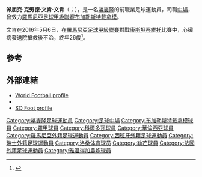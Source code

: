{{Infobox football biography
| name        = 派屈克·文肯
| image       = File:Lausanne Sport vs FC Sion - Avril 2014 - Patrick Ekeng.jpg
| image_size  =
| caption     = 2014年文肯在[[洛桑体育足球俱乐部|洛桑]]
| fullname    = Patrick Claude Ekeng Ekeng
| birth_date  = {{birth date|1990|3|26|df=yes}}
| birth_place = {{flag|Cameroon}}[[雅溫得|雅溫得]]
| death_date  = {{death date and age |2016|5|6 |1990|3|26 |df=yes}}
| death_place = {{ROM}}[[布加勒斯特|布加勒斯特]]
| height      = {{height|m=1.80}}
| currentclub =
| clubnumber  =
| position    = [[防守中場|防守中場]]
| youthyears1 = 2006–2008
| youthclubs1 = [[雅溫得加農炮足球俱樂部|雅溫得加農炮]]
| years1 = 2008–2009 | clubs1 = [[雅溫得加農炮足球俱樂部|雅溫得加農炮]]                        | caps1 = 29 | goals1 = 7
| years2 = 2009–2013 | clubs2 = [[勒芒足球會|勒芒]]                   | caps2 = 35 | goals2 = 1
| years3 = 2011      | clubs3 = → {{link-en|羅德茲足球俱樂部|Rodez AF|羅德茲}}             | caps3 = 13 | goals3 = 0
| years4 = 2013–2014 | clubs4 = [[洛桑体育足球俱乐部|洛桑]]     | caps4 = 28 | goals4 = 2
| years5 = 2014–2015 | clubs5 = [[科尔多瓦足球俱乐部|科爾多瓦]]                   | caps5 = 14 | goals5 = 1
| years6 = 2016      | clubs6 = [[布加勒斯特戴拿模足球會|布加勒斯特戴拿模]] | caps6 = 12 | goals6 = 1
| nationalyears1 = 2009–2010
| nationalteam1  = 喀麥隆U20
| nationalcaps1  = 10
| nationalgoals1 = 1
| nationalyears2 = 2015-2016
| nationalteam2  = [[喀麥隆國家足球隊|喀麥隆國家足球隊]]
| nationalcaps2  = 2
| nationalgoals2 = 0
}}
'''派屈克·克勞德·文肯·文肯'''（{{lang-fr|Patrick Claude Ekeng Ekeng}}；{{bd|1990年|3月26日|2016年|5月6日|catIdx=Ekeng}}），是一名[[喀麥隆|喀麥隆]]的前職業足球運動員，司職[[中場|中場]]，曾效力[[羅馬尼亞足球甲級聯賽|羅馬尼亞足球甲級聯賽]][[布加勒斯特戴拿模足球會|布加勒斯特戴拿模]]。

文肯在2016年5月6日，在[[羅馬尼亞足球甲級聯賽|羅馬尼亞足球甲級聯賽]]對戰[[康斯坦察維托足球俱樂部|康斯坦察維托]]比賽中，心臟病發送院搶救後不治，終年26歲<ref>{{Cite web|url=http://hk.apple.nextmedia.com/realtime/sports/20160507/55072874|title=【R.I.P.】比賽中心臟病發喀麥隆中場辭世|publisher=蘋果日報|date=2016-05-07|access-date=2016-05-07|archive-date=2017-03-05|archive-url=https://web.archive.org/web/20170305011651/http://hk.apple.nextmedia.com/realtime/sports/20160507/55072874|dead-url=no}}</ref>。

==參考==
{{reflist}}

==外部連結==
*[https://archive.is/20130710030035/http://usa.worldfootball.net/spieler_profil/patrick-ekeng-ekeng/ World Football profile]
*{{Soccerway|patrick-claude-ekeng-ekeng/86708}}
*[http://www.sofoot.com/patrick-ekeng-ekeng.html SO Foot profile] {{Wayback|url=http://www.sofoot.com/patrick-ekeng-ekeng.html |date=20201129220120 }}

{{DEFAULTSORT: Ekeng, Patrick}}
[[Category:喀麥隆足球運動員|Category:喀麥隆足球運動員]]
[[Category:足球中場|Category:足球中場]]
[[Category:布加勒斯特戴拿模球員|Category:布加勒斯特戴拿模球員]]
[[Category:羅甲球員|Category:羅甲球員]]
[[Category:科爾多瓦球員|Category:科爾多瓦球員]]
[[Category:華倫西亞球員|Category:華倫西亞球員]]
[[Category:羅馬尼亞外籍足球運動員|Category:羅馬尼亞外籍足球運動員]]
[[Category:西班牙外籍足球運動員|Category:西班牙外籍足球運動員]]
[[Category:瑞士外籍足球運動員|Category:瑞士外籍足球運動員]]
[[Category:洛桑体育球员|Category:洛桑体育球员]]
[[Category:勒芒球員|Category:勒芒球員]]
[[Category:法國外籍足球運動員|Category:法國外籍足球運動員]]
[[Category:雅溫得加農炮球員|Category:雅溫得加農炮球員]]
{{Cameroon-bio-stub}}
{{soccer-bio-stub}}
